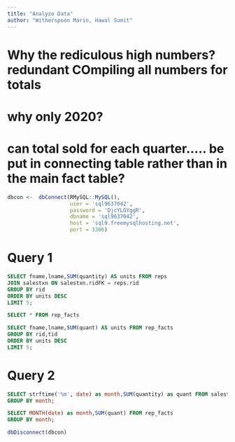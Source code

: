 ```yaml
---
title: "Analyze Data"
author: "Witherspoon Marin, Hawal Sumit"
---
```


# Why the rediculous high numbers? redundant COmpiling all numbers for totals
# why only 2020?
# can total sold for each quarter..... be put in connecting table rather than in the main fact table?

```r
dbcon <-  dbConnect(RMySQL::MySQL(), 
                    user = 'sql9637042', 
                    password = 'DjcYLGYggR',
                    dbname = 'sql9637042', 
                    host = 'sql9.freemysqlhosting.net', 
                    port = 3306)
```

# Query 1
```sql
SELECT fname,lname,SUM(quantity) AS units FROM reps
JOIN salestxn ON salestxn.ridFK = reps.rid
GROUP BY rid
ORDER BY units DESC
LIMIT 5;
```

```sql
SELECT * FROM rep_facts
```

```sql
SELECT fname,lname,SUM(quant) AS units FROM rep_facts
GROUP BY rid,tid
ORDER BY units DESC
LIMIT 5;
```

# Query 2
```sql
SELECT strftime('%m', date) as month,SUM(quantity) as quant FROM salestxn
GROUP BY month;
```

```sql
SELECT MONTH(date) as month,SUM(quant) FROM rep_facts
GROUP BY month;
```


```r
dbDisconnect(dbcon)
```
